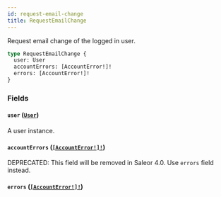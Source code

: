 ```yaml
---
id: request-email-change
title: RequestEmailChange
---
```


Request email change of the logged in user.

```graphql
type RequestEmailChange {
  user: User
  accountErrors: [AccountError!]!
  errors: [AccountError!]!
}
```

### Fields

#### `user` ([`User`](/developer/api-reference/objects/user))

A user instance.

#### `accountErrors` ([`[AccountError!]!`](/developer/api-reference/objects/account-error))

<span class="badge badge--warning">DEPRECATED: This field will be removed in Saleor 4.0. Use `errors` field instead.</span>

#### `errors` ([`[AccountError!]!`](/developer/api-reference/objects/account-error))

